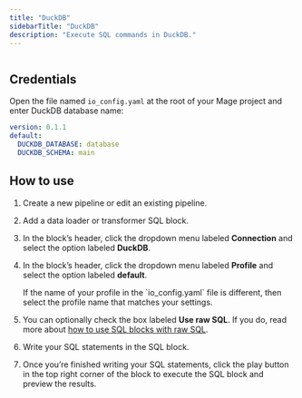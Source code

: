 ```yaml
---
title: "DuckDB"
sidebarTitle: "DuckDB"
description: "Execute SQL commands in DuckDB."
---
```


<img noZoom src="https://miro.medium.com/v2/resize:fit:1400/format:webp/0*Qcgc4cmJk5lFGBwi.png" alt="" />

## Credentials

Open the file named `io_config.yaml` at the root of your Mage project and enter DuckDB database name:

```yaml
version: 0.1.1
default:
  DUCKDB_DATABASE: database
  DUCKDB_SCHEMA: main
```

## How to use

1. Create a new pipeline or edit an existing pipeline.

1. Add a data loader or transformer SQL block.

1. In the block’s header, click the dropdown menu labeled <b>Connection</b> and select the option
labeled <b>DuckDB</b>.

1. In the block’s header, click the dropdown menu labeled <b>Profile</b> and select the option
labeled <b>default</b>.

    <Note>
        If the name of your profile in the `io_config.yaml` file is different,
        then select the profile name that matches your settings.
    </Note>

1. You can optionally check the box labeled <b>Use raw SQL</b>.
If you do, read more about [how to use SQL blocks with raw SQL](/guides/blocks/sql-blocks#using-raw-sql).

1. Write your SQL statements in the SQL block.

1. Once you’re finished writing your SQL statements,
click the play button in the top right corner of the block to execute the SQL block and preview
the results.

